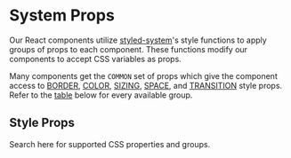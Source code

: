 
# System Props

Our React components utilize [styled-system](https://github.com/jxnblk/styled-system)'s style functions to apply groups of props to each component.   These functions modify our components to accept CSS variables as props.

Many components get the `COMMON` set of props which give the component access to [BORDER](#border), [COLOR](#color), [SIZING](#sizing), [SPACE](#space), and [TRANSITION](#transition) style props.  Refer to the [table](#style-props) below for every available group.

## Style Props

Search here for supported CSS properties and groups.

<StylePropsSearch />
